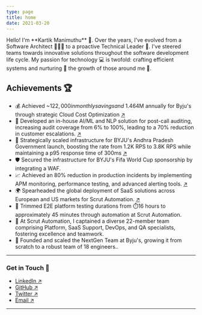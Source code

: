 ```yaml
---
type: page
title: home
date: 2021-03-20
---
```



<ProfileCard imageUrl={personalization.profilePicPublicPath}>
  Hello! I'm **Kartik Manimuthu** 👋. Over the years, I've evolved from a
  Software Architect 👨🏽‍💻 to a proactive Technical Leader 🚀. I've steered teams
  towards innovative solutions throughout the software development life cycle.
  My passion for technology 💻 is twofold: crafting efficient systems and
  nurturing 🌱 the growth of those around me 🌟.
</ProfileCard>

## Achievements 🏆

- 💰 Achieved ~$122,000 in monthly savings and ~$1.464M annually for Byju's through strategic Cloud Cost Optimization [↗](https://aws.amazon.com/solutions/case-studies/byjus-case-study)
- 🤖 Developed an in-house AI/ML and NLP solution for post-call auditing, increasing audit coverage from 6% to 100%, leading to a 70% reduction in customer escalations. [↗](https://aws.amazon.com/solutions/case-studies/byjus-case-study)
- 🚀 Strategically scaled infrastructure for BYJU's Andhra Pradesh Government launch, boosting the rate from 1.2K RPS to 3.8K RPS while maintaining a p95 response time of 300ms [↗](https://indiaeducationdiary.in/byjus-launches-one-of-its-largest-not-for-profit-initiatives-with-andhra-pradesh-government-impacting-31-lakh-students-and-2-lakh-teachers)
- 🛡️ Secured the infrastructure for BYJU's Fifa World Cup sponsorship by integrating a WAF.
- 📈 Achieved an 80% reduction in production incidents by implementing APM monitoring, performance testing, and advanced alerting tools. [↗](https://coralogix.com/case-studies/byjus/)
- 🌍 Spearheaded the global deployment of SaaS solutions across European and US markets for Scrut Automation. [↗](https://www.business-standard.com/article/companies/scrut-raises-3-mn-in-seed-funding-led-by-lightspeed-endiya-partners-122020300774_1.html)
- 🤖 Trimmed E2E platform testing durations from ⏱️16 hours to approximately 45 minutes through automation at Scrut Automation.
- 👥 At Scrut Automation, I captained a diverse 22-member team comprising Platform, SaaS Support, DevOps, and QA specialists, fostering excellence and teamwork.
- 🌟 Founded and scaled the NextGen Team at Byju's, growing it from scratch to a robust team of 18 engineers..

---

### Get in Touch 🤝

- [LinkedIn ↗](https://www.linkedin.com/in/kartik-manimuthu)
- [GitHub ↗](https://github.com/kartikmanimuthu)
- [Twitter ↗](https://twitter.com/KartikManimuthu)
- [Email ↗](mailto:Karthikmani345@gmail.com)

---
